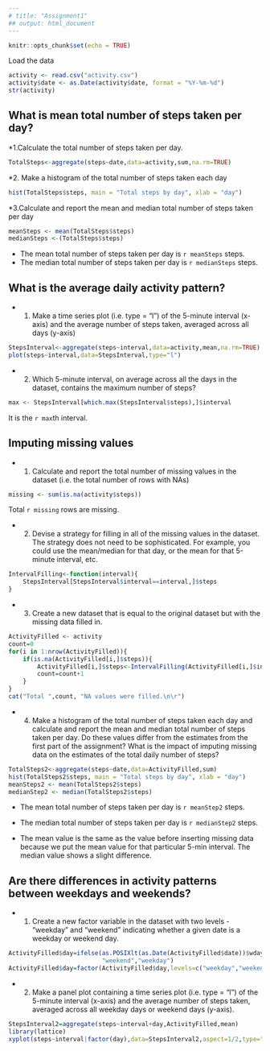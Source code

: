 ---
# title: "Assignment1"
## output: html_document
---

```{r setoptions, include = FALSE}
knitr::opts_chunk$set(echo = TRUE)
```

Load the data

```{r readdata, echo = TRUE}
activity <- read.csv("activity.csv")
activity$date <- as.Date(activity$date, format = "%Y-%m-%d")
str(activity)
```

What is mean total number of steps taken per day?
-------------------------------------------------

*1.Calculate the total number of steps taken per day.
```{r stepscount}
TotalSteps<-aggregate(steps~date,data=activity,sum,na.rm=TRUE)

```

*2. Make a histogram of the total number of steps taken each day

```{r histogram}
hist(TotalSteps$steps, main = "Total steps by day", xlab = "day")
```

*3.Calculate and report the mean and median total number of steps taken per day 

```{r meanmedian}
meanSteps <- mean(TotalSteps$steps)
medianSteps <-(TotalSteps$steps)
```

* The mean total number of steps taken per day is `r meanSteps` steps.
* The median total number of steps taken per day is `r medianSteps` steps.

What is the average daily activity pattern?
-------------------------------------------
* 1. Make a time series plot (i.e. type = "l") of the 5-minute interval (x-axis) and the average number of steps taken, averaged across all days (y-axis)

```{r timeseriesplot}
StepsInterval<-aggregate(steps~interval,data=activity,mean,na.rm=TRUE)
plot(steps~interval,data=StepsInterval,type="l")
```

* 2. Which 5-minute interval, on average across all the days in the dataset, contains the maximum number of steps? 

```{r maxnumber}
max <- StepsInterval[which.max(StepsInterval$steps),]$interval
```

It is the `r max`th interval.

Imputing missing values
-----------------------

* 1. Calculate and report the total number of missing values in the dataset (i.e. the total number of rows with NAs)
```{r missingvalues}
missing <- sum(is.na(activity$steps))
```

Total `r missing` rows are missing.

* 2. Devise a strategy for filling in all of the missing values in the dataset. The strategy does not need to be sophisticated. For example, you could use the mean/median for that day, or the mean for that 5-minute interval, etc.

```{r fillingNA}
IntervalFilling<-function(interval){
    StepsInterval[StepsInterval$interval==interval,]$steps
}
```

* 3. Create a new dataset that is equal to the original dataset but with the missing data filled in.

```{r newdata}

ActivityFilled <- activity
count=0           
for(i in 1:nrow(ActivityFilled)){
    if(is.na(ActivityFilled[i,]$steps)){
        ActivityFilled[i,]$steps<-IntervalFilling(ActivityFilled[i,]$interval)
        count=count+1
    }
}
cat("Total ",count, "NA values were filled.\n\r")  
```

* 4. Make a histogram of the total number of steps taken each day and calculate and report the mean and median total number of steps taken per day. Do these values differ from the estimates from the first part of the assignment? What is the impact of imputing missing data on the estimates of the total daily number of steps?

```{r histogram2}

TotalSteps2<-aggregate(steps~date,data=ActivityFilled,sum)
hist(TotalSteps2$steps, main = "Total steps by day", xlab = "day")
meanSteps2 <- mean(TotalSteps2$steps)
medianStep2 <- median(TotalSteps2$steps)
```

* The mean total number of steps taken per day is 
`r meanStep2` steps.

* The median total number of steps taken per day is 
`r medianStep2` steps.

* The mean value is the same as the value before inserting missing data because we put the mean value for that particular 5-min interval. The median value shows a slight difference.

Are there differences in activity patterns between weekdays and weekends?
---------------------------------------------------------------------------

* 1. Create a new factor variable in the dataset with two levels - "weekday" and "weekend" indicating whether a given date is a weekday or weekend day.

```{r daytype}

ActivityFilled$day=ifelse(as.POSIXlt(as.Date(ActivityFilled$date))$wday%%6==0,
                          "weekend","weekday")
ActivityFilled$day=factor(ActivityFilled$day,levels=c("weekday","weekend"))
```

* 2. Make a panel plot containing a time series plot (i.e. type = "l") of the 5-minute interval (x-axis) and the average number of steps taken, averaged across all weekday days or weekend days (y-axis). 

```{r panelplot}
StepsInterval2=aggregate(steps~interval+day,ActivityFilled,mean)
library(lattice)
xyplot(steps~interval|factor(day),data=StepsInterval2,aspect=1/2,type="l", xlab = "Interval",ylab = "Number of steps")
```



